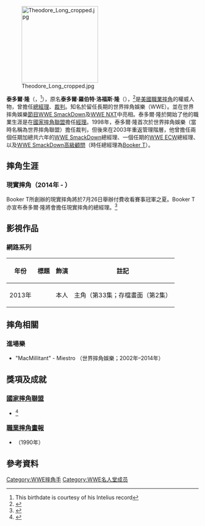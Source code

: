 {{Infobox Pro Wrestler
| name = 泰多爾·隆
| image = Teddylong.jpg
| names = '''Teddy Long'''<br/>'''Theodore Long'''
| birthname = 泰多爾·羅伯特·洛福斯·隆
| nickname = 
| height = {{height|ft=5|in=10}}<ref name="WWE Profile">{{Cite web |url=http://www.wwe.com/superstars/smackdown/theodorelong/ |title=存档副本 |accessdate=2014-07-12 |archive-date=2012-02-17 |archive-url=https://web.archive.org/web/20120217214544/http://www.wwe.com/superstars/smackdown/theodorelong |dead-url=no }}</ref><!-- Please do not change the height or weight. These are the measures as officially stated and they should not be changed. -->
| weight = {{convert|173|lb|kg}}
| birth_date = {{Birth date and age|1947|9|15|mf=y}}
| birth_place = {{USA}}[[阿拉巴馬州|阿拉巴馬州]][[傑佛遜縣_(阿拉巴馬州)|傑佛遜縣]][[伯明罕_(阿拉巴馬州)|伯明罕]]
| death_date = 
| death_place = 
| resides = {{USA}}[[喬治亞州|喬治亞州]][[科布縣|科布縣]][[瑪麗埃塔_(喬治亞州)|瑪麗埃塔]]
| billed = {{USA}}[[喬治亞州|喬治亞州]][[富爾頓縣_(喬治亞州)|富爾頓縣]][[亞特蘭大|亞特蘭大]]
| trainer = 
| debut = 1985年
| retired =
| spouse =
}}

[[File:Theodore_Long_cropped.jpg|200px]]

'''泰多爾·隆'''（{{lang-en|'''Theodore Long'''}}，{{bd|1947年|9月15日}}<ref>This birthdate is courtesy of his Intelius record</ref>），原名'''泰多爾·羅伯特·洛福斯·隆'''（{{lang-en|'''Theodore Robert Rufus Long'''}}），<ref name="Thedore Robert Long at tv.com">{{Cite web |url=http://www.tv.com/theodore-long/person/276107/summary.html |title=Thedore Robert Long at tv.com |accessdate=2014-07-12 |archive-date=2010-08-16 |archive-url=https://web.archive.org/web/20100816030929/http://www.tv.com/theodore-long/person/276107/summary.html |dead-url=no }}</ref>是[[美國|美國]][[職業摔角|職業摔角]]的權威人物，曾擔任[[總經理|總經理]]、[[裁判_(體育)|裁判]]。知名於留任長期的世界摔角娛樂（WWE）。並在世界摔角娛樂[[節目|節目]][[WWE_Friday_Night_SmackDown!|WWE SmackDown]]及[[WWE_NXT|WWE NXT]]中亮相。泰多爾·隆於開始了他的職業生涯是在[[國家摔角聯盟|國家摔角聯盟]]擔任[[經理|經理]]。1998年，泰多爾·隆首次於世界摔角娛樂（當時名稱為世界摔角聯盟）擔任裁判，但後來在2003年重返管理階層，他曾擔任兩個任期加總共六年的[[WWE_SmackDown|WWE SmackDown]]總經理、一個任期的[[WWE_ECW|WWE ECW]]總經理、以及[[WWE_SmackDown|WWE SmackDown]][[顧問|高級顧問]]（時任總經理為[[Booker_T|Booker T]]）。

==摔角生涯==
===現實摔角（2014年 - ）===
Booker T所創辦的現實摔角將於7月26日舉辦付費收看賽事冠軍之夏。Booker T亦宣布泰多爾·隆將會擔任現實摔角的總經理。<ref>{{cite web|first1=Marc|last1=Middleton|title=Several WWE Stars Appearing at Booker T's First iPPV|url=http://www.lordsofpain.net/news/wwe/Several_WWE_Stars_Appearing_at_Booker_T_s_First_iPPV_Best_NXT_Matches_Scott_Hall_Comments.html|accessdate=2014-07-14|archive-date=2014-06-21|archive-url=https://web.archive.org/web/20140621224616/http://www.lordsofpain.net/news/wwe/Several_WWE_Stars_Appearing_at_Booker_T_s_First_iPPV_Best_NXT_Matches_Scott_Hall_Comments.html|dead-url=no}}</ref>

==影視作品==
===網路系列===
{| class="wikitable sortable"
|-
! 年份
! 標題
! 飾演
! 註記
|-
| 2013年
| {{link-en|The JBL and Cole Show|The JBL and Cole Show}}
| 本人
| 主角（第33集；存檔畫面（第2集）
|}

==摔角相關==
===進場樂===
*"MacMillitant" - Miestro （世界摔角娛樂；2002年–2014年）

==獎項及成就==
===[[國家摔角聯盟|國家摔角聯盟]]===
*{{link-en|國家摔角聯盟名人堂|NWA Hall of Fame}}<ref>{{cite web|url=http://www.f4wonline.com/more/more-top-stories/118-daily-updates/28434-sat-update-great-tv-show-wwe-multiple-releases-austin-talks-wwe-hall-of-fame-best-night-for-bellator-ppv-predictions-nwa-hall-of-fame-james-storm-headlines-benefit-show-devitt-takes-another-title|title=Sat. update: Great TV show, WWE multiple releases, Austin talks WWE Hall of Fame, Best night for Bellator, PPV predictions, NWA Hall of Fame, James Storm headlines benefit show, Devitt takes another title|last=Meltzer|first=Dave|date=2012-11-17|accessdate=2012-11-17|work=[[摔角觀察員通訊|Wrestling Observer Newsletter]]|archive-date=2015-07-01|archive-url=https://web.archive.org/web/20150701143636/http://www.f4wonline.com/more/more-top-stories/118-daily-updates/28434-sat-update-great-tv-show-wwe-multiple-releases-austin-talks-wwe-hall-of-fame-best-night-for-bellator-ppv-predictions-nwa-hall-of-fame-james-storm-headlines-benefit-show-devitt-takes-another-title|dead-url=no}}</ref>
===[[職業摔角畫報|職業摔角畫報]]===
*{{link-en|職業摔角畫報年度管理人員|PWI Manager of the Year|年度管理人員}}（1990年）

==參考資料==
{{references}}
{{DEFAULTSORT:Long, Theodore}}
[[Category:WWE摔角手|Category:WWE摔角手]]
[[Category:WWE名人堂成员|Category:WWE名人堂成员]]